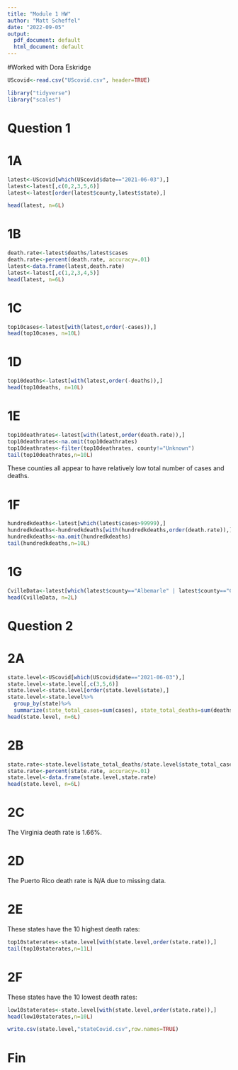 ```yaml
---
title: "Module 1 HW"
author: "Matt Scheffel"
date: "2022-09-05"
output:
  pdf_document: default
  html_document: default
---
```


#Worked with Dora Eskridge

```r
UScovid<-read.csv("UScovid.csv", header=TRUE)
```

```r
library("tidyverse")
library("scales")
```


# Question 1 

# 1A

```r
latest<-UScovid[which(UScovid$date=="2021-06-03"),]
latest<-latest[,c(0,2,3,5,6)]
latest<-latest[order(latest$county,latest$state),]

head(latest, n=6L)
```

# 1B

```r
death.rate<-latest$deaths/latest$cases
death.rate<-percent(death.rate, accuracy=.01)
latest<-data.frame(latest,death.rate)
latest<-latest[,c(1,2,3,4,5)]
head(latest, n=6L)
```

# 1C

```r
top10cases<-latest[with(latest,order(-cases)),]
head(top10cases, n=10L)
```

# 1D

```r
top10deaths<-latest[with(latest,order(-deaths)),]
head(top10deaths, n=10L)
```

# 1E

```r
top10deathrates<-latest[with(latest,order(death.rate)),]
top10deathrates<-na.omit(top10deathrates)
top10deathrates<-filter(top10deathrates, county!="Unknown")
tail(top10deathrates,n=10L)
```

These counties all appear to have relatively low total number of cases and deaths.

# 1F

```r
hundredkdeaths<-latest[which(latest$cases>99999),]
hundredkdeaths<-hundredkdeaths[with(hundredkdeaths,order(death.rate)),]
hundredkdeaths<-na.omit(hundredkdeaths)
tail(hundredkdeaths,n=10L)
```

# 1G

```r
CvilleData<-latest[which(latest$county=="Albemarle" | latest$county=="Charlottesville city"),]
head(CvilleData, n=2L)
```

# Question 2

# 2A

```r
state.level<-UScovid[which(UScovid$date=="2021-06-03"),]
state.level<-state.level[,c(3,5,6)]
state.level<-state.level[order(state.level$state),]
state.level<-state.level%>%
  group_by(state)%>%
  summarize(state_total_cases=sum(cases), state_total_deaths=sum(deaths))
head(state.level, n=6L)
```

# 2B

```r
state.rate<-state.level$state_total_deaths/state.level$state_total_cases
state.rate<-percent(state.rate, accuracy=.01)
state.level<-data.frame(state.level,state.rate)
head(state.level, n=6L)
```

# 2C

The Virginia death rate is 1.66%.

# 2D

The Puerto Rico death rate is N/A due to missing data.

# 2E

These states have the 10 highest death rates:

```r
top10staterates<-state.level[with(state.level,order(state.rate)),]
tail(top10staterates,n=11L)
```

# 2F

These states have the 10 lowest death rates:

```r
low10staterates<-state.level[with(state.level,order(state.rate)),]
head(low10staterates,n=10L)
```

```r
write.csv(state.level,"stateCovid.csv",row.names=TRUE)
```


# Fin